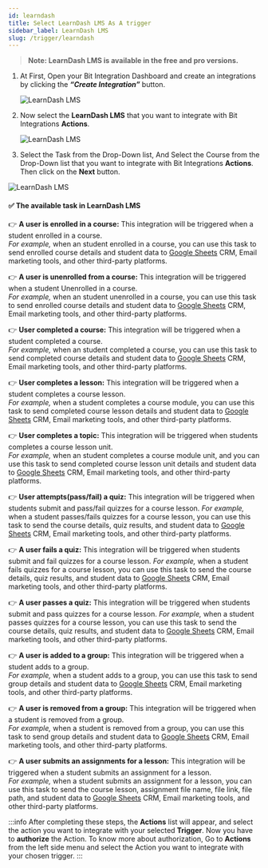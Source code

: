 ```yaml
---
id: learndash
title: Select LearnDash LMS As A trigger
sidebar_label: LearnDash LMS
slug: /trigger/learndash
---
```



> **Note: LearnDash LMS is available in the free and pro versions.**

1. At First, Open your Bit Integration Dashboard and create an integrations by clicking the **_“Create Integration”_** button.

   <Image src="trigger/_create-integrations" alt="LearnDash LMS" w="1020" h="350" />

2. Now select the **LearnDash LMS** that you want to integrate with Bit Integrations **Actions**.

   <Image src="trigger/learndash/select-trigger" alt="LearnDash LMS" w="1020" h="350" />

3.	Select the Task from the Drop-Down list, And Select the Course from the Drop-Down list that you want to integrate with Bit Integrations **Actions**. Then click on the **Next** button.

   <Image src="trigger/learndash/select-form-or-task-name" alt="LearnDash LMS" w="1020" h="350"/>

#### ✅ The available task in LearnDash LMS

👉 **A user is enrolled in a course:** This integration will be triggered when a student enrolled in a course.   
*For example,* when an student enrolled in a course, you can use this task to send enrolled course details and student data to [Google Sheets](https://docs.bit-integrations.bitapps.pro/integrations/google-sheet) CRM, Email marketing tools, and other third-party platforms.

👉 **A user is unenrolled from a course:** This integration will be triggered when a student Unenrolled in a course.   
*For example,* when an student unenrolled in a course, you can use this task to send enrolled course details and student data to [Google Sheets](https://docs.bit-integrations.bitapps.pro/integrations/google-sheet) CRM, Email marketing tools, and other third-party platforms.

👉 **User completed a course:** This integration will be triggered when a student completed a course.   
*For example,* when an student completed a course, you can use this task to send completed course details and student data to [Google Sheets](https://docs.bit-integrations.bitapps.pro/integrations/google-sheet) CRM, Email marketing tools, and other third-party platforms.

👉 **User completes a lesson:** This integration will be triggered when a student completes a course lesson.   
*For example,* when a student completes a course module, you can use this task to send completed course lesson details and student data to [Google Sheets](https://docs.bit-integrations.bitapps.pro/integrations/google-sheet) CRM, Email marketing tools, and other third-party platforms.

👉 **User completes a topic:**  This integration will be triggered when students completes a course lesson unit.   
*For example,* when an student completes a course module unit, and you can use this task to send completed course lesson unit details and student data to [Google Sheets](https://docs.bit-integrations.bitapps.pro/integrations/google-sheet) CRM, Email marketing tools, and other third-party platforms.

👉 **User attempts(pass/fail) a quiz:** This integration will be triggered when students submit and pass/fail quizzes for a course lesson.
*For example,* when a student passes/fails quizzes for a course lesson, you can use this task to send the course details, quiz results, and student data to [Google Sheets](https://docs.bit-integrations.bitapps.pro/integrations/google-sheet) CRM, Email marketing tools, and other third-party platforms.

👉 **A user fails a quiz:** This integration will be triggered when students submit and fail quizzes for a course lesson.
*For example,* when a student fails quizzes for a course lesson, you can use this task to send the course details, quiz results, and student data to [Google Sheets](https://docs.bit-integrations.bitapps.pro/integrations/google-sheet) CRM, Email marketing tools, and other third-party platforms.

👉 **A user passes a quiz:** This integration will be triggered when students submit and pass quizzes for a course lesson.
*For example,* when a student passes quizzes for a course lesson, you can use this task to send the course details, quiz results, and student data to [Google Sheets](https://docs.bit-integrations.bitapps.pro/integrations/google-sheet) CRM, Email marketing tools, and other third-party platforms.

👉 **A user is added to a group:** This integration will be triggered when a student adds to a group.  
*For example,* when a student adds to a group, you can use this task to send group details and student data to [Google Sheets](https://docs.bit-integrations.bitapps.pro/integrations/google-sheet) CRM, Email marketing tools, and other third-party platforms.

👉 **A user is removed from a group:** This integration will be triggered when a student is removed from a group.  
*For example,* when a student is removed from a group, you can use this task to send group details and student data to [Google Sheets](https://docs.bit-integrations.bitapps.pro/integrations/google-sheet) CRM, Email marketing tools, and other third-party platforms.

👉 **A user submits an assignments for a lesson:** This integration will be triggered when a student submits an assignment for a lesson.  
*For example,* when a student submits an assignment for a lesson, you can use this task to send the course lesson, assignment file name, file link, file path, and student data to [Google Sheets](https://docs.bit-integrations.bitapps.pro/integrations/google-sheet) CRM, Email marketing tools, and other third-party platforms.


:::info
  After completing these steps, the **Actions** list will appear, and select the action you want to integrate with your selected **Trigger**. Now you have to **authorize** the Action. To know more about authorization, Go to **Actions** from the left side menu and select the Action you want to integrate with your chosen trigger.
:::

<Feedback/>